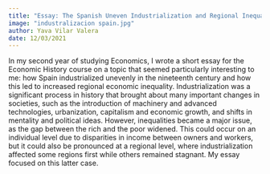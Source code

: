 ```yaml
---
title: "Essay: The Spanish Uneven Industrialization and Regional Inequality"
image: "industralizacion spain.jpg"
author: Yava Vilar Valera
date: 12/03/2021
---
```


In my second year of studying Economics, I wrote a short essay for the Economic History course on a topic that seemed particularly interesting to me: how Spain industrialized unevenly in the nineteenth century and how this led to increased regional economic inequality. Industrialization was a significant process in history that brought about many important changes in societies, such as the introduction of machinery and advanced technologies, urbanization, capitalism and economic growth, and shifts in mentality and political ideas. However, inequalities became a major issue, as the gap between the rich and the poor widened. This could occur on an individual level due to disparities in income between owners and workers, but it could also be pronounced at a regional level, where industrialization affected some regions first while others remained stagnant. My essay focused on this latter case.

<object data="Essay EH2.pdf" type="application/pdf" width="100%" height="100%" style="min-height:50vh;">

</object>
